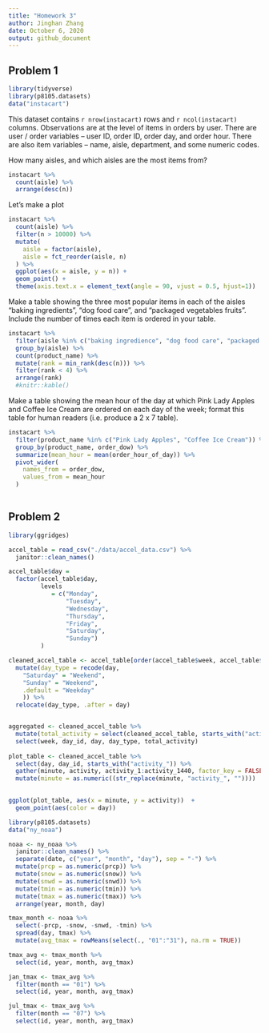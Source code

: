```yaml
---
title: "Homework 3"
author: Jinghan Zhang
date: October 6, 2020
output: github_document
---
```


## Problem 1

```r
library(tidyverse)
library(p8105.datasets)
data("instacart")
```

This dataset contains `r nrow(instacart)` rows and `r ncol(instacart)` columns. Observations are at the level of items in orders by user. There are user / order variables -- user ID, order ID, order day, and order hour. There are also item variables -- name, aisle, department, and some numeric codes. 

How many aisles, and which aisles are the most items from?
```r
instacart %>%
  count(aisle) %>%
  arrange(desc(n))
```
 
Let's make a plot

```r
instacart %>%
  count(aisle) %>%
  filter(n > 10000) %>%
  mutate(
    aisle = factor(aisle),
    aisle = fct_reorder(aisle, n)
  ) %>%
  ggplot(aes(x = aisle, y = n)) +
  geom_point() +
  theme(axis.text.x = element_text(angle = 90, vjust = 0.5, hjust=1))
```
Make a table showing the three most popular items in each of the aisles "baking ingredients", "dog food care", and "packaged vegetables fruits". Include the number of times each item is ordered in your table.

```r
instacart %>%
  filter(aisle %in% c("baking ingredience", "dog food care", "packaged vegetables fruits")) %>%
  group_by(aisle) %>%
  count(product_name) %>%
  mutate(rank = min_rank(desc(n))) %>%
  filter(rank < 4) %>%
  arrange(rank)
  #knitr::kable()
```

Make a table showing the mean hour of the day at which Pink Lady Apples and Coffee Ice Cream are ordered on each day of the week; format this table for human readers (i.e. produce a 2 x 7 table).

```r
instacart %>%
  filter(product_name %in% c("Pink Lady Apples", "Coffee Ice Cream")) %>%
  group_by(product_name, order_dow) %>%
  summarize(mean_hour = mean(order_hour_of_day)) %>%
  pivot_wider(
    names_from = order_dow,
    values_from = mean_hour
  )
  
```

## Problem 2

```r
library(ggridges)

accel_table = read_csv("./data/accel_data.csv") %>%
  janitor::clean_names() 

accel_table$day = 
  factor(accel_table$day, 
         levels 
            = c("Monday",
                "Tuesday",
                "Wednesday",
                "Thursday",
                "Friday",
                "Saturday",
                "Sunday")
         )

cleaned_accel_table <- accel_table[order(accel_table$week, accel_table$day),] %>%
  mutate(day_type = recode(day,
    "Saturday" = "Weekend",
    "Sunday" = "Weekend",
    .default = "Weekday"
    )) %>%
  relocate(day_type, .after = day)


aggregated <- cleaned_accel_table %>%
  mutate(total_activity = select(cleaned_accel_table, starts_with("activity_")) %>% rowSums()) %>%
  select(week, day_id, day, day_type, total_activity)
  
plot_table <- cleaned_accel_table %>%
  select(day, day_id, starts_with("activity_")) %>%
  gather(minute, activity, activity_1:activity_1440, factor_key = FALSE) %>%
  mutate(minute = as.numeric((str_replace(minute, "activity_", ""))))
  

ggplot(plot_table, aes(x = minute, y = activity))  + 
  geom_point(aes(color = day))
```


```r
library(p8105.datasets)
data("ny_noaa") 

noaa <- ny_noaa %>%
  janitor::clean_names() %>%
  separate(date, c("year", "month", "day"), sep = "-") %>%
  mutate(prcp = as.numeric(prcp)) %>%
  mutate(snow = as.numeric(snow)) %>%
  mutate(snwd = as.numeric(snwd)) %>%
  mutate(tmin = as.numeric(tmin)) %>%
  mutate(tmax = as.numeric(tmax)) %>%
  arrange(year, month, day)

tmax_month <- noaa %>%
  select(-prcp, -snow, -snwd, -tmin) %>%
  spread(day, tmax) %>%
  mutate(avg_tmax = rowMeans(select(., "01":"31"), na.rm = TRUE))

tmax_avg <- tmax_month %>%
  select(id, year, month, avg_tmax)

jan_tmax <- tmax_avg %>%
  filter(month == "01") %>%
  select(id, year, month, avg_tmax)

jul_tmax <- tmax_avg %>%
  filter(month == "07") %>%
  select(id, year, month, avg_tmax)
  
  

```